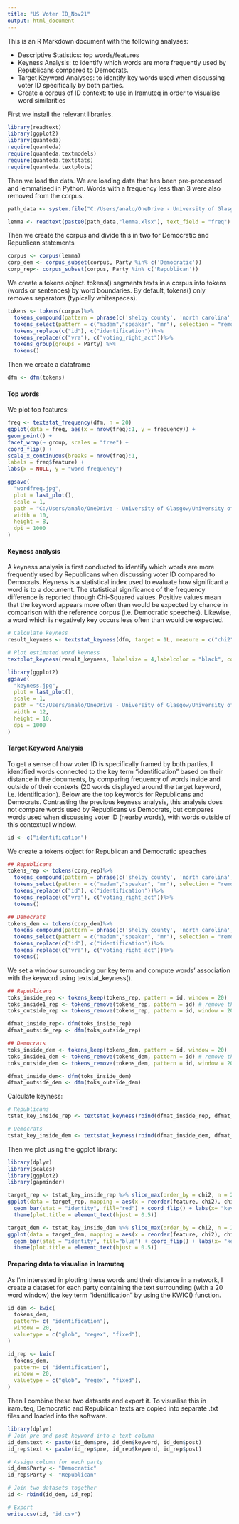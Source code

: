 ---
title: "US Voter ID_Nov21"
output: html_document
---

This is an R Markdown document with the following analyses:

* Descriptive Statistics: top words/features
* Keyness Analysis: to identify which words are more frequently used by Republicans compared to Democrats.
* Target Keyword Analyses: to identify key words used when discussing voter ID specifically by both parties. 
* Create a corpus of ID context: to use in Iramuteq in order to visualise word similarities 

First we install the relevant libraries.
```{r, message=FALSE}
library(readtext)
library(ggplot2)
library(quanteda)
require(quanteda)
require(quanteda.textmodels)
require(quanteda.textstats)
require(quanteda.textplots)
```

Then we load the data. We are loading data that has been pre-processed and lemmatised in Python. Words with a frequency less than 3 were also removed from the corpus.


```{r,  message=FALSE}
path_data <- system.file("C:/Users/analo/OneDrive - University of Glasgow/University of Glasgow/Thesis/CHAPTERS/DATA/Voter ID laws debates (US)/R Markdown", package = "readtext")

lemma <- readtext(paste0(path_data,"lemma.xlsx"), text_field = "freq")
```

Then we create the corpus and divide this in two for Democratic and Republican statements

```{r, warning = FALSE}
corpus <- corpus(lemma)
corp_dem <- corpus_subset(corpus, Party %in% c('Democratic'))
corp_rep<- corpus_subset(corpus, Party %in% c('Republican'))
```

We create a tokens object. tokens() segments texts in a corpus into tokens (words or sentences) by word boundaries. By default, tokens() only removes separators (typically whitespaces).

```{r}
tokens <- tokens(corpus)%>%
  tokens_compound(pattern = phrase(c('shelby county', 'north carolina', 'john lewis')))%>%
  tokens_select(pattern = c("madam","speaker", "mr"), selection = "remove")%>%
  tokens_replace(c("id"), c("identification"))%>%
  tokens_replace(c("vra"), c("voting_right_act"))%>%
  tokens_group(groups = Party) %>%
  tokens()

```

Then we create a dataframe
```{r}
dfm <- dfm(tokens)
```

#### Top words

We plot top features:

```{r, fig.width=10, fig.height=8, fig.align="center"}
freq <- textstat_frequency(dfm, n = 20)
ggplot(data = freq, aes(x = nrow(freq):1, y = frequency)) +
geom_point() +
facet_wrap(~ group, scales = "free") +
coord_flip() +
scale_x_continuous(breaks = nrow(freq):1,
labels = freq$feature) +
labs(x = NULL, y = "word frequency")
```
```{r}
ggsave(
  "wordfreq.jpg",
  plot = last_plot(),
  scale = 1,
  path = "C:/Users/analo/OneDrive - University of Glasgow/University of Glasgow/Thesis/CHAPTERS/DATA/Voter ID laws debates (US)/",
  width = 10,
  height = 8,
  dpi = 1000
)
```


#### Keyness analysis 
A keyness analysis is first conducted to identify which words are more frequently used by Republicans when discussing voter ID compared to Democrats. Keyness is a statistical index used to evaluate how significant a word is to a document. The statistical significance of the frequency difference is reported through Chi-Squared values. Positive values mean that the keyword appears more often than would be expected by chance in comparison with the reference corpus (i.e. Democratic speeches). Likewise, a word which is negatively key occurs less often than would be expected.

```{r, fig.width=13, fig.height=8, fig.align="center"}
# Calculate keyness 
result_keyness <- textstat_keyness(dfm, target = 1L, measure = c("chi2"),sort = TRUE)
```


```{r, fig.width=12, fig.height=10, fig.align="center"}
# Plot estimated word keyness
textplot_keyness(result_keyness, labelsize = 4,labelcolor = "black", color = c("blue", "red"), min_count = 10, n = 25)
```
```{r}
library(ggplot2)
ggsave(
  "keyness.jpg",
  plot = last_plot(),
  scale = 1,
  path = "C:/Users/analo/OneDrive - University of Glasgow/University of Glasgow/Thesis/CHAPTERS/DATA/Voter ID laws debates (US)/",
  width = 12,
  height = 10,
  dpi = 1000
)
```


#### Target Keyword Analysis
To get a sense of how voter ID is specifically framed by both parties, I identified words connected to the key term "identification" based on their distance in the documents, by comparing frequency of words inside and outside of their contexts (20 words displayed around the target keyword, i.e. identification). Below are the top keywords for Republicans and Democrats. Contrasting the previous keyness analysis, this analysis does not compare words used by Republicans vs Democrats, but compares words used when discussing voter ID (nearby words), with words outside of this contextual window.
```{r}
id <- c("identification") 
```

We create a tokens object for Republican and Democratic speaches
```{r}
## Republicans
tokens_rep <- tokens(corp_rep)%>%
  tokens_compound(pattern = phrase(c('shelby county', 'north carolina', 'john lewis', "voting right act")))%>%
  tokens_select(pattern = c("madam","speaker", "mr"), selection = "remove")%>%
  tokens_replace(c("id"), c("identification"))%>%
  tokens_replace(c("vra"), c("voting_right_act"))%>%
  tokens()

## Democrats
tokens_dem <- tokens(corp_dem)%>%
  tokens_compound(pattern = phrase(c('shelby county', 'north carolina', 'john lewis')))%>%
  tokens_select(pattern = c("madam","speaker", "mr"), selection = "remove")%>%
  tokens_replace(c("id"), c("identification"))%>%
  tokens_replace(c("vra"), c("voting_right_act"))%>%
  tokens()
```

We set a window surrounding our key term and compute words’ association with the keyword using textstat_keyness().

```{r}
## Republicans
toks_inside_rep <- tokens_keep(tokens_rep, pattern = id, window = 20)
toks_inside1_rep <- tokens_remove(tokens_rep, pattern = id) # remove the keywords
toks_outside_rep <- tokens_remove(tokens_rep, pattern = id, window = 20)

dfmat_inside_rep<- dfm(toks_inside_rep)
dfmat_outside_rep <- dfm(toks_outside_rep)

## Democrats
toks_inside_dem <- tokens_keep(tokens_dem, pattern = id, window = 20)
toks_inside1_dem <- tokens_remove(tokens_dem, pattern = id) # remove the keywords
toks_outside_dem <- tokens_remove(tokens_dem, pattern = id, window = 20)

dfmat_inside_dem<- dfm(toks_inside_dem)
dfmat_outside_dem <- dfm(toks_outside_dem)
```

Calculate keyness:
```{r}
# Republicans
tstat_key_inside_rep <- textstat_keyness(rbind(dfmat_inside_rep, dfmat_outside_rep),target = seq_len(ndoc(dfmat_inside_rep)))

# Democrats
tstat_key_inside_dem <- textstat_keyness(rbind(dfmat_inside_dem, dfmat_outside_dem),target = seq_len(ndoc(dfmat_inside_dem)))
```
Then we plot using the ggplot library: 
```{r, message=FALSE}
library(dplyr)
library(scales)
library(ggplot2)
library(gapminder)
```


```{r}
target_rep <- tstat_key_inside_rep %>% slice_max(order_by = chi2, n = 20)
ggplot(data = target_rep, mapping = aes(x = reorder(feature, chi2), chi2)) + 
  geom_bar(stat = "identity", fill="red") + coord_flip() + labs(x= "keywords", y= "chi2") + ggtitle("Republican") +
  theme(plot.title = element_text(hjust = 0.5))


```


```{r}
target_dem <- tstat_key_inside_dem %>% slice_max(order_by = chi2, n = 20)
ggplot(data = target_dem, mapping = aes(x = reorder(feature, chi2), chi2)) + 
  geom_bar(stat = "identity", fill="blue") + coord_flip() + labs(x= "keywords", y= "chi2")+ ggtitle("Democratic") +
  theme(plot.title = element_text(hjust = 0.5))
```

#### Preparing data to visualise in Iramuteq

As I'm interested in plotting these words and their distance in a network, I create a dataset for each party containing the text surrounding (with a 20 word window) the key term "identification" by using the KWIC() function.

```{r}
id_dem <- kwic(
  tokens_dem,
  pattern= c( "identification"),
  window = 20,
  valuetype = c("glob", "regex", "fixed"),
)

id_rep <- kwic(
  tokens_dem,
  pattern= c( "identification"),
  window = 20,
  valuetype = c("glob", "regex", "fixed"),
)
```

Then I combine these two datasets and export it. To visualise this in iramuteq, Democratic and Republican texts are copied into separate .txt files and loaded into the software.

```{r}
library(dplyr)
# Join pre and post keyword into a text column
id_dem$text <- paste(id_dem$pre, id_dem$keyword, id_dem$post)
id_rep$text <- paste(id_rep$pre, id_rep$keyword, id_rep$post)

# Assign column for each party
id_dem$Party <- "Democratic"
id_rep$Party <- "Republican"

# Join two datasets together
id <- rbind(id_dem, id_rep)

# Export
write.csv(id, "id.csv")
```


